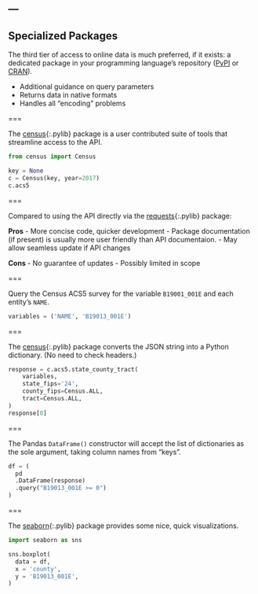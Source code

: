 ---
---

## Specialized Packages

The third tier of access to online data is much preferred, if it
exists: a dedicated package in your programming language's repository
([PyPI](http://pypi.python.org) or [CRAN](http://cran.r-project.org)).

- Additional guidance on query parameters
- Returns data in native formats
- Handles all "encoding" problems

===

The [census](){:.pylib} package is a user contributed suite of tools
that streamline access to the API.

```python
from census import Census

key = None
c = Census(key, year=2017)
c.acs5
```

===

Compared to using the API directly via the [requests](){:.pylib} package:

**Pros**
- More concise code, quicker development
- Package documentation (if present) is usually more user friendly than API documentaion.
- May allow seamless update if API changes

**Cons**
- No guarantee of updates
- Possibly limited in scope

===

Query the Census ACS5 survey for the variable `B19001_001E` and each
entity's `NAME`.

```python
variables = ('NAME', 'B19013_001E')
```

===

The [census](){:.pylib} package converts the JSON string into a Python
dictionary. (No need to check headers.)

```python
response = c.acs5.state_county_tract(
    variables,
    state_fips='24',
    county_fips=Census.ALL,
    tract=Census.ALL,
)
response[0]
```

===

The Pandas `DataFrame()` constructor will accept the list of
dictionaries as the sole argument, taking column names from "keys".

```python
df = (
  pd
  .DataFrame(response)
  .query("B19013_001E >= 0")
)
```

===

The [seaborn](){:.pylib} package provides some nice, quick visualizations.

```python
import seaborn as sns

sns.boxplot(
  data = df,
  x = 'county',
  y = 'B19013_001E',
)
```
